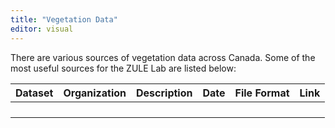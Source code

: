 ```yaml
---
title: "Vegetation Data"
editor: visual
---
```


There are various sources of vegetation data across Canada. Some of the most useful sources for the ZULE Lab are listed below:

| Dataset | Organization | Description | Date | File Format | Link |
|---------|--------------|-------------|------|-------------|------|
|         |              |             |      |             |      |
|         |              |             |      |             |      |
|         |              |             |      |             |      |
|         |              |             |      |             |      |

## 
